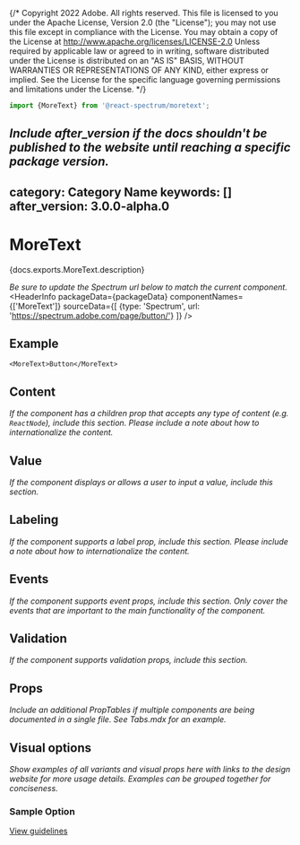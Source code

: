 {/* Copyright 2022 Adobe. All rights reserved.
This file is licensed to you under the Apache License, Version 2.0 (the "License");
you may not use this file except in compliance with the License. You may obtain a copy
of the License at http://www.apache.org/licenses/LICENSE-2.0
Unless required by applicable law or agreed to in writing, software distributed under
the License is distributed on an "AS IS" BASIS, WITHOUT WARRANTIES OR REPRESENTATIONS
OF ANY KIND, either express or implied. See the License for the specific language
governing permissions and limitations under the License. */}



```jsx import
import {MoreText} from '@react-spectrum/moretext';
```

*Include after_version if the docs shouldn't be published to the website until reaching a specific package version.*
---
category: Category Name
keywords: []
after_version: 3.0.0-alpha.0
---

# MoreText

<PageDescription>{docs.exports.MoreText.description}</PageDescription>

*Be sure to update the Spectrum url below to match the current component.*
<HeaderInfo
  packageData={packageData}
  componentNames={['MoreText']}
  sourceData={[
    {type: 'Spectrum', url: 'https://spectrum.adobe.com/page/button/'}
  ]} />

## Example

```tsx example
<MoreText>Button</MoreText>
```

## Content

*If the component has a children prop that accepts any type of content (e.g. `ReactNode`), include this section. Please include a note about how to internationalize the content.*

## Value

*If the component displays or allows a user to input a value, include this section.*

## Labeling

*If the component supports a label prop, include this section. Please include a note about how to internationalize the content.*

## Events

*If the component supports event props, include this section. Only cover the events that are important to the main functionality of the component.*

## Validation

*If the component supports validation props, include this section.*

## Props

*Include an additional PropTables if multiple components are being documented in a single file. See Tabs.mdx for an example.*
<PropTable component={docs.exports.MoreText} links={docs.links} />

## Visual options

*Show examples of all variants and visual props here with links to the design website for more usage details. Examples can be grouped together for conciseness.*

### Sample Option
[View guidelines](https://spectrum.adobe.com/page/text-field/#Width)
